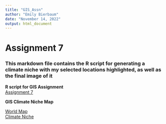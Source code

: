 ---
title: "GIS_Assn"
author: "Emily Bierbaum"
date: "November 14, 2022"
output: html_document
---

# **Assignment 7** 
### This markdown file contains the R script for generating a climate niche with my selected locations highlighted, as well as the final image of it



**R script for GIS Assignment**   
[Assignment 7](GIS.R)
  
**GIS Climate Niche Map**
  
[World Map](GIS_Lessons/Assn7.jpeg)  
[Climate Niche](GIS_Lessons/Rplot.jpeg)